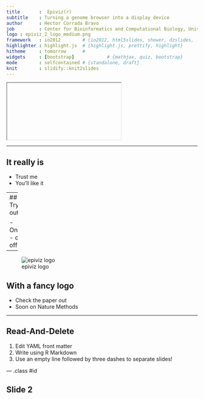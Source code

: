 ```yaml
---
title       :  Epiviz(r)
subtitle    : Turning a genome browser into a display device
author      : Hector Corrada Bravo
job         : Center for Bioinformatics and Computational Biology, University of Maryland
logo : epiviz_2_logo_medium.png
framework   : io2012        # {io2012, html5slides, shower, dzslides, ...}
highlighter : highlight.js  # {highlight.js, prettify, highlight}
hitheme     : tomorrow      # 
widgets     : [bootstrap]            # {mathjax, quiz, bootstrap}
mode        : selfcontained # {standalone, draft}
knit        : slidify::knit2slides
---
```


<iframe data-src="http://epiviz.cbcb.umd.edu/?ws=cDx4eNK96Ws"></iframe>

---

## It really is

- Trust me
- You'll like it

---
## Try it out

- Online
- or offline

------

![epiviz logo](images/epiviz_2_logo_medium.png)

## With a fancy logo

- Check the paper out
- Soon on Nature Methods

---

## Read-And-Delete

1. Edit YAML front matter
2. Write using R Markdown
3. Use an empty line followed by three dashes to separate slides!

--- .class #id 

## Slide 2




